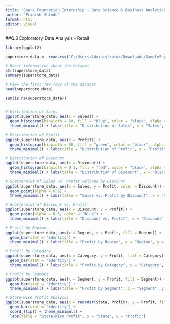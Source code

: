 ---
title: "Spark Foundation Internship - Data Science & Business Analytics TASK-3"
author: "Pranish Shinde"
format: html
editor: visual
---

##Q.3 Exploratory Data Analysis - Retail

```{r}
library(ggplot2)

superstore_data <- read.csv("C:/Users/Administrator/Downloads/SampleSuperstore.csv")

# Basic information about the dataset
str(superstore_data)
summary(superstore_data)

# View the first few rows of the dataset
head(superstore_data)

sum(is.na(superstore_data))


# Distribution of Sales
ggplot(superstore_data, aes(x = Sales)) + 
  geom_histogram(binwidth = 50, fill = "blue", color = "black", alpha = 0.7) +
  theme_minimal() + labs(title = "Distribution of Sales", x = "Sales", y = "Frequency")

# Distribution of Profit
ggplot(superstore_data, aes(x = Profit)) + 
  geom_histogram(binwidth = 50, fill = "green", color = "black", alpha = 0.7) +
  theme_minimal() + labs(title = "Distribution of Profit", x = "Profit", y = "Frequency")

# Distribution of Discount
ggplot(superstore_data, aes(x = Discount)) + 
  geom_histogram(binwidth = 0.1, fill = "red", color = "black", alpha = 0.7) +
  theme_minimal() + labs(title = "Distribution of Discount", x = "Discount", y = "Frequency")

# Scatterplot of Sales vs. Profit colored by Discount
ggplot(superstore_data, aes(x = Sales, y = Profit, color = Discount)) + 
  geom_point(alpha = 0.6) +
  theme_minimal() + labs(title = "Sales vs. Profit by Discount", x = "Sales", y = "Profit")

# Scatterplot of Discount vs. Profit
ggplot(superstore_data, aes(x = Discount, y = Profit)) + 
  geom_point(alpha = 0.6, color = "blue") +
  theme_minimal() + labs(title = "Discount vs. Profit", x = "Discount", y = "Profit")

# Profit by Region
ggplot(superstore_data, aes(x = Region, y = Profit, fill = Region)) + 
  geom_bar(stat = "identity") +
  theme_minimal() + labs(title = "Profit by Region", x = "Region", y = "Profit")

# Profit by Category
ggplot(superstore_data, aes(x = Category, y = Profit, fill = Category)) + 
  geom_bar(stat = "identity") +
  theme_minimal() + labs(title = "Profit by Category", x = "Category", y = "Profit")

# Profit by Segment
ggplot(superstore_data, aes(x = Segment, y = Profit, fill = Segment)) + 
  geom_bar(stat = "identity") +
  theme_minimal() + labs(title = "Profit by Segment", x = "Segment", y = "Profit")

# State-wise Profit Analysis
ggplot(superstore_data, aes(x = reorder(State, Profit), y = Profit, fill = State)) + 
  geom_bar(stat = "identity") +
  coord_flip() + theme_minimal() +
  labs(title = "State-Wise Profit", x = "State", y = "Profit")

```
